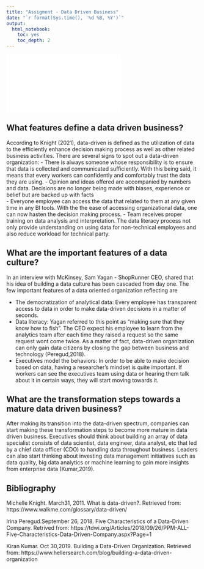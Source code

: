 ```yaml
---
title: "Assigment - Data Driven Business"
date: "`r format(Sys.time(), '%d %B, %Y')`"
output:
  html_notebook:
    toc: yes
    toc_depth: 2
---
```




<iframe src='//players.brightcove.net/1971571337001/HkOJqCPWdb_default/index.html?videoId=6001376654001' allowfullscreen frameborder=0></iframe>


## What features define a data driven business?

According to Knight (2021), data-driven is defined as the utilization of data to the efficiently enhance decision making process as well as other related business activities. There are several signs to spot out a data-driven organization:
  - There is always someone whose responsibility is to ensure that data is collected and communicated sufficiently. With this being said, it means that every workers can confidently and comfortably trust the data they are using.
  - Opinion and ideas offered are accompanied by numbers and data. Decisions are no longer being made with biases, experience or belief but are backed up with facts   
  - Everyone employee can access the data that related to them at any given time in any BI tools. With the the ease of accessing organizational data, one can now hasten the decision making process.
  - Team receives proper training on data analysis and interpretation. The data literacy process not only provide understanding on using data for non-technical employees and also reduce workload for technical party.
  
## What are the important features of a data culture?

In an interview with McKinsey, Sam Yagan - ShopRunner CEO, shared that his idea of building a data culture has been cascaded from day one. The few important features of a data oriented organization reflecting are

  - The democratization of analytical data: Every employee has transparent access to data in order to make data-driven decisions in a matter of seconds.
  - Data literacy: Yagan referred to this point as "making sure that they know how to fish". The CEO expect his employee to learn from the analytics team after each time they raised a request so the same request wont come twice. As a matter of fact, data-driven organization can only gain data citizens by closing the gap between business and technology (Peregud,2018).
  - Executives model the behaviors: In order to be able to make decision based on data, having a researcher's mindset is quite important. If workers can see the executives team using data or hearing them talk about it in certain ways, they will start moving towards it.

## What are the transformation steps towards a mature data driven business?

After making its transition into the data-driven spectrum, companies can start making these transformation steps to become more mature in data driven business. Executives should think about building an array of data specialist consists of data scientist, data engineer, data analyst, etc that led by a chief data officer (CDO) to handling data throughout business. Leaders can also start thinking about investing data management initiatives such as data quality, big data analytics or machine learning to gain more insights from enterprise data (Kumar,2019).

## Bibliography

Michelle Knight. March31, 2011. What is data-driven?. Retrieved from: https://www.walkme.com/glossary/data-driven/

Irina Peregud.September 26, 2018. Five Characteristics of a Data-Driven Company. Retrived from: https://tdwi.org/Articles/2018/09/26/PPM-ALL-Five-Characteristics-Data-Driven-Company.aspx?Page=1

Kiran Kumar. Oct 30,2019. Building a Data-Driven Organization. Retrieved from:
https://www.hellersearch.com/blog/building-a-data-driven-organization

